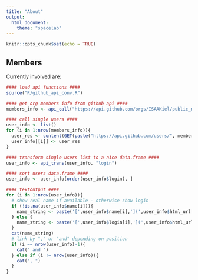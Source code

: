 ```yaml
---
title: "About"
output:
  html_document:
    theme: "spacelab"
---
```


```r
knitr::opts_chunk$set(echo = TRUE)
```

## Members

Currently involved are: 

```r
#### load api functions ####
source("R/github_api_conv.R")

#### get org members info from github api ####
members_info <- api_call("https://api.github.com/orgs/ISAAKiel/public_members", "login")

#### call single users ####
user_info <- list()
for (i in 1:nrow(members_info)){
  user_res <- content(GET(paste("https://api.github.com/users/", members_info$login[i], sep = "")))
  user_info[[i]] <- user_res
}

#### transform single users list to a nice data.frame ####
user_info <- api_trans(user_info, "login")

#### sort users data.frame ####
user_info <- user_info[order(user_info$login), ]
```

```r
#### textoutput ####
for (i in 1:nrow(user_info)){
  # show real name if available - otherwise show login
  if (!is.na(user_info$name[i])){
    name_string <- paste('[',user_info$name[i],'](',user_info$html_url[i],')',sep="")
  } else {
    name_string <- paste('[',user_info$login[i],'](',user_info$html_url[i],')',sep="")
  }
  cat(name_string)
  # link by "," or "and" depending on position
  if (i == nrow(user_info)-1){
    cat(" and ") 
  } else if (i != nrow(user_info)){
    cat(", ") 
  } 
}
```

